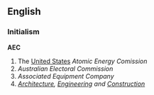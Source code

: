 ==English==
{{wikipedia}}
===Initialism===
'''AEC'''
#The [[United States]] ''Atomic Energy Comission''
#''Australian Electoral Commission''
#''Associated Equipment Company''
#''[[Architecture]], [[Engineering]] and [[Construction]]''